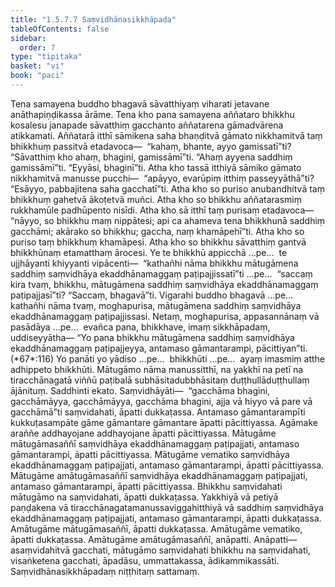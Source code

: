 ```yaml
---
title: "1.5.7.7 Saṃvidhānasikkhāpada"
tableOfContents: false
sidebar:
  order: 7
type: "tipitaka"
basket: "vi"
book: "paci"
---
```



<DynamicBreadcrumb />

<Division number="412" book="paci" e="ch" v="2" p="173">

<Paragraph number="1235" book="paci">
Tena samayena buddho bhagavā sāvatthiyaṃ viharati jetavane anāthapiṇḍikassa ārāme. Tena kho pana samayena aññataro bhikkhu kosalesu janapade sāvatthiṃ gacchanto aññatarena gāmadvārena atikkamati. Aññatarā itthī sāmikena saha bhaṇḍitvā gāmato nikkhamitvā taṃ bhikkhuṃ passitvā etadavoca—  “kahaṃ, bhante, ayyo gamissatī”ti? “Sāvatthiṃ kho ahaṃ, bhagini, gamissāmī”ti. “Ahaṃ ayyena saddhiṃ gamissāmī”ti. “Eyyāsi, bhaginī”ti. Atha kho tassā itthiyā sāmiko gāmato nikkhamitvā manusse pucchi—  “apāyyo, evarūpiṃ itthiṃ passeyyāthā”ti? “Esāyyo, pabbajitena saha gacchatī”ti. Atha kho so puriso anubandhitvā taṃ bhikkhuṃ gahetvā ākoṭetvā muñci. Atha kho so bhikkhu aññatarasmiṃ rukkhamūle padhūpento nisīdi. Atha kho sā itthī taṃ purisaṃ etadavoca—  “nāyyo, so bhikkhu maṃ nippātesi; api ca ahameva tena bhikkhunā saddhiṃ gacchāmi; akārako so bhikkhu; gaccha, naṃ khamāpehī”ti. Atha kho so puriso taṃ bhikkhuṃ khamāpesi.
</Paragraph>

<Paragraph number="1236" book="paci">
Atha kho so bhikkhu sāvatthiṃ gantvā bhikkhūnaṃ etamatthaṃ ārocesi. Ye te bhikkhū appicchā …pe…  te ujjhāyanti khiyyanti vipācenti—  “kathañhi nāma bhikkhu mātugāmena saddhiṃ saṃvidhāya ekaddhānamaggaṃ paṭipajjissatī”ti …pe…  “saccaṃ kira tvaṃ, bhikkhu, mātugāmena saddhiṃ saṃvidhāya ekaddhānamaggaṃ paṭipajjasī”ti? “Saccaṃ, bhagavā”ti. Vigarahi buddho bhagavā …pe…  kathañhi nāma tvaṃ, moghapurisa, mātugāmena saddhiṃ saṃvidhāya ekaddhānamaggaṃ paṭipajjissasi. Netaṃ, moghapurisa, appasannānaṃ vā pasādāya …pe…  evañca pana, bhikkhave, imaṃ sikkhāpadaṃ, uddiseyyātha—
</Paragraph>

</Division>
<Division number="413" book="paci" e="ch" v="2" p="174">

<Paragraph number="1237" book="paci">
<Emphasis>“Yo pana bhikkhu mātugāmena saddhiṃ saṃvidhāya ekaddhānamaggaṃ paṭipajjeyya, antamaso gāmantarampi, pācittiyan”</Emphasis>ti. (*67*:<Emphasis>116</Emphasis>)
</Paragraph>

</Division>
<Division number="414" book="paci" e="ch" v="2" p="174">

<Paragraph number="1238" book="paci">
<Emphasis>Yo panā</Emphasis>ti yo yādiso …pe…  <Emphasis>bhikkhū</Emphasis>ti …pe…  ayaṃ imasmiṃ atthe adhippeto bhikkhūti.
</Paragraph>

<Paragraph number="1239" book="paci">
<Emphasis>Mātugāmo</Emphasis> nāma manussitthī, na yakkhī na petī na tiracchānagatā viññū paṭibalā subhāsitadubbhāsitaṃ duṭṭhullāduṭṭhullaṃ ājānituṃ.
</Paragraph>

<Paragraph number="1240" book="paci">
<Emphasis>Saddhin</Emphasis>ti ekato.
</Paragraph>

<Paragraph number="1241" book="paci">
<Emphasis>Saṃvidhāyā</Emphasis>ti—  “gacchāma bhagini, gacchāmāyya, gacchāmāyya, gacchāma bhagini, ajja vā hiyyo vā pare vā gacchāmā”ti saṃvidahati, āpatti dukkaṭassa.
</Paragraph>

<Paragraph number="1242" book="paci">
<Emphasis>Antamaso gāmantarampī</Emphasis>ti kukkuṭasampāte gāme gāmantare gāmantare āpatti pācittiyassa. Agāmake araññe addhayojane addhayojane āpatti pācittiyassa.
</Paragraph>

</Division>
<Division number="415" book="paci" e="ch" v="2" p="174">

<Paragraph number="1243" book="paci">
Mātugāme mātugāmasaññī saṃvidhāya ekaddhānamaggaṃ paṭipajjati, antamaso gāmantarampi, āpatti pācittiyassa. Mātugāme vematiko saṃvidhāya ekaddhānamaggaṃ paṭipajjati, antamaso gāmantarampi, āpatti pācittiyassa. Mātugāme amātugāmasaññī saṃvidhāya ekaddhānamaggaṃ paṭipajjati, antamaso gāmantarampi, āpatti pācittiyassa.
</Paragraph>

<Paragraph number="1244" book="paci">
Bhikkhu saṃvidahati mātugāmo na saṃvidahati, āpatti dukkaṭassa. Yakkhiyā vā petiyā paṇḍakena vā tiracchānagatamanussaviggahitthiyā vā saddhiṃ saṃvidhāya ekaddhānamaggaṃ paṭipajjati, antamaso gāmantarampi, āpatti dukkaṭassa. Amātugāme mātugāmasaññī, āpatti dukkaṭassa. Amātugāme vematiko, āpatti dukkaṭassa. Amātugāme amātugāmasaññī, anāpatti.
</Paragraph>

</Division>
<Division number="416" book="paci" e="ch" v="2" p="175">

<Paragraph number="1245" book="paci">
Anāpatti—  asaṃvidahitvā gacchati, mātugāmo saṃvidahati bhikkhu na saṃvidahati, visaṅketena gacchati, āpadāsu, ummattakassa, ādikammikassāti.

</Paragraph>
</Division>

<Paragraph number="1246" type="center" book="paci">
Saṃvidhānasikkhāpadaṃ niṭṭhitaṃ sattamaṃ.
</Paragraph>